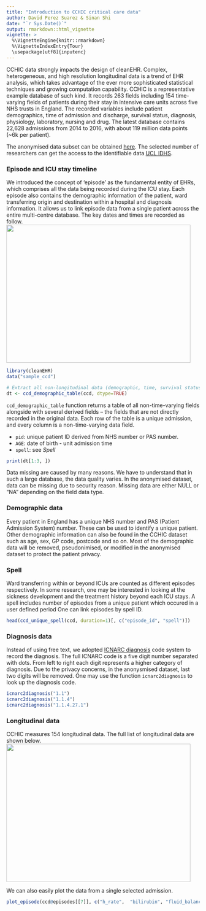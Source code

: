 ```yaml
---
title: "Introduction to CCHIC critical care data"
author: David Perez Suarez & Sinan Shi
date: "`r Sys.Date()`"
output: rmarkdown::html_vignette
vignette: >
  %\VignetteEngine{knitr::rmarkdown}
  %\VignetteIndexEntry{Tour}
  \usepackage[utf8]{inputenc}
---
```


CCHIC data strongly impacts the design of cleanEHR. Complex, heterogeneous, and
high resolution longitudinal data is a trend of EHR analysis, which takes
advantage of the ever more sophisticated statistical techniques and growing
computation capability. CCHIC is a representative example database of such
kind. It records 263 fields including 154 time-varying fields of patients
during their stay in intensive care units across five NHS trusts in England.
The recorded variables include patient demographics, time of admission and
discharge, survival status, diagnosis, physiology, laboratory, nursing and
drug. The latest database contains 22,628 admissions from 2014 to 2016, with
about 119 million data points (~6k per patient).

The anonymised data subset can be obtained [here](https://form.jotformeu.com/drstevok/cchic-end-user-license---cleanEHR). 
The selected number of researchers can get the access to the identifiable data 
[UCL IDHS](http://www.ucl.ac.uk/isd/itforslms/services/handling-sens-data/tech-soln).

### Episode and ICU stay timeline
We introduced the concept of 'episode' as the fundamental entity of EHRs, which
comprises all the data being recorded during the ICU stay. Each episode also
contains the demographic information of the patient, ward transferring origin
and destination within a hospital and diagnosis information. It allows us to 
link episode data from a single patient across the entire multi-centre database. 
The key dates and times are recorded as follow. 
<img src=graphs/cchic_timeline.png width=480 height=360 />
```r
library(cleanEHR)
data("sample_ccd")

# Extract all non-longitudinal data (demographic, time, survival status, diagnosis)
dt <- ccd_demographic_table(ccd, dtype=TRUE)
```
`ccd_demographic_table` function returns a table of all non-time-varying fields alongside with 
several derived fields -- the fields that are not directly recorded in the original data. 
Each row of the table is a unique admission, and every column is a non-time-varying data field. 

* `pid`: unique patient ID derived from NHS number or PAS number.
* `AGE`: date of birth - unit admission time
* `spell`: see *Spell*

```r
print(dt[1:3, ])
```

Data missing are caused by many reasons. We have to understand that in such a large database, 
the data quality varies. In the anonymised dataset, data can be missing due to security reason. 
Missing data are either NULL or "NA" depending on the field data type. 

### Demographic data
Every patient in England has a unique NHS number and PAS (Patient Admission
System) number. These can be used to identify a unique patient. Other
demographic information can also be found in the CCHIC dataset such as age, sex,
GP code, postcode and so on. Most of the demographic data will be removed,
pseudonimised, or modified in the anonymised dataset to protect the patient
privacy. 


### Spell
Ward transferring within or beyond ICUs are counted as different episodes respectively. 
In some research, one may be interested in looking at the sickness development and the treatment 
history beyond each ICU stays. A spell includes number of episodes from a
unique patient which occured in a user defined period One can link episodes by
spell ID. 
```r
head(ccd_unique_spell(ccd, duration=1)[, c("episode_id", "spell")])
```

### Diagnosis data
Instead of using free text, we adopted [ICNARC diagnosis](https://www.icnarc.org/Our-Audit/Audits/Cmp/Resources/Icm-Icnarc-Coding-Method) 
code system to record the diagnosis. The full ICNARC code is a five digit number separated 
with dots. From left to right each digit represents a higher category of diagnosis. Due 
to the privacy concerns, in the anonysmised dataset, last two digits will be removed. 
One may use the function `icnarc2diagnosis` to look up the diagnosis code.
```r
icnarc2diagnosis("1.1")
icnarc2diagnosis("1.1.4")
icnarc2diagnosis("1.1.4.27.1")
```

### Longitudinal data
CCHIC measures 154 longitudinal data. The full list of longitudinal data are shown below. 
<img src=graphs/item_ref.png width=480 height=360 />

We can also easily plot the data from a single selected admission. 
```r
plot_episode(ccd@episodes[[7]], c("h_rate",  "bilirubin", "fluid_balance_d"))
```

